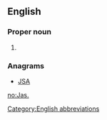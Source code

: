 {{also|jas|jäs|Jas|Jaś}}

==English==

===Proper noun===
{{en-proper noun}}

# {{alternative spelling of|Jas|lang=en}}

===Anagrams===
* [[JSA#English|JSA]]

[[Category:English abbreviations]]

[[no:Jas.]]